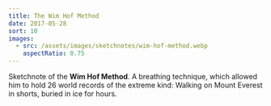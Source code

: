 ```yaml
---
title: The Wim Hof Method
date: 2017-05-28
sort: 10
images:
  - src: /assets/images/sketchnotes/wim-hof-method.webp
    aspectRatio: 0.75
---
```


Sketchnote of the **Wim Hof Method**. A breathing technique, which allowed him to hold 26 world records of the extreme kind: Walking on Mount Everest in shorts, buried in ice for hours.
